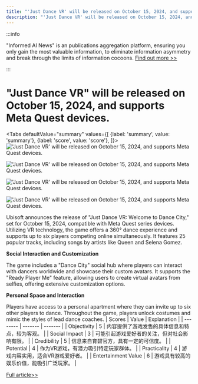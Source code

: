 ```yaml
---
title: "'Just Dance VR' will be released on October 15, 2024, and supports Meta Quest devices."
description: "'Just Dance VR' will be released on October 15, 2024, and supports Meta Quest devices."
---
```



:::info

"Informed AI News" is an publications aggregation platform, ensuring you only gain the most valuable information, to eliminate information asymmetry and break through the limits of information cocoons.  [Find out more >>](/docs/guides)

:::

# "Just Dance VR" will be released on October 15, 2024, and supports Meta Quest devices.


<Tabs
	defaultValue="summary"
	values={[
	{label: 'summary', value: 'summary'},
	{label: 'score', value: 'score'},
]}>
<TabItem value="summary">
<img
  src="https://image.informedainews.com/2024/06/Ent-W79-1718077482-0.jpg"
  alt="'Just Dance VR' will be released on October 15, 2024, and supports Meta Quest devices."
/>

<img
  src="https://image.informedainews.com/2024/06/Ent-Cd3-1718077482-1.jpg"
  alt="'Just Dance VR' will be released on October 15, 2024, and supports Meta Quest devices."
/>

<img
  src="https://image.informedainews.com/2024/06/Ent-wg8-1718077482-2.jpg"
  alt="'Just Dance VR' will be released on October 15, 2024, and supports Meta Quest devices."
/>

<img
  src="https://image.informedainews.com/2024/06/Ent-02s-1718077482-3.jpg"
  alt="'Just Dance VR' will be released on October 15, 2024, and supports Meta Quest devices."
/>



Ubisoft announces the release of "Just Dance VR: Welcome to Dance City," set for October 15, 2024, compatible with Meta Quest series devices. Utilizing VR technology, the game offers a 360° dance experience and supports up to six players competing online simultaneously. It features 25 popular tracks, including songs by artists like Queen and Selena Gomez.

**Social Interaction and Customization**

The game includes a "Dance City" social hub where players can interact with dancers worldwide and showcase their custom avatars. It supports the "Ready Player Me" feature, allowing users to create virtual avatars from selfies, offering extensive customization options.

**Personal Space and Interaction**

Players have access to a personal apartment where they can invite up to six other players to dance. Throughout the game, players unlock costumes and mimic the styles of lead dance coaches.
</TabItem>
<TabItem value="score">
	| Scores     | Value   | Explanation |
	| -------- | ------- | ------- |
	| Objectivity  | 5    | 内容提供了游戏发售的具体信息和特点，较为客观。    |
	| Social Impact | 3     | 可能引起游戏爱好者的关注，但对社会影响有限。    |
	| Credibility    | 5    | 信息来自育碧官方，具有一定的可信度。    |
	| Potential    | 4    | 作为VR游戏，有潜力吸引特定玩家群体。    |
	| Practicality    | 4    | 游戏内容实用，适合VR游戏爱好者。    |
	| Entertainment Value    | 6    | 游戏具有较高的娱乐价值，能吸引广泛玩家。    |
</TabItem>
</Tabs>

[Full article>>](https://www.gcores.com/articles/183216)
